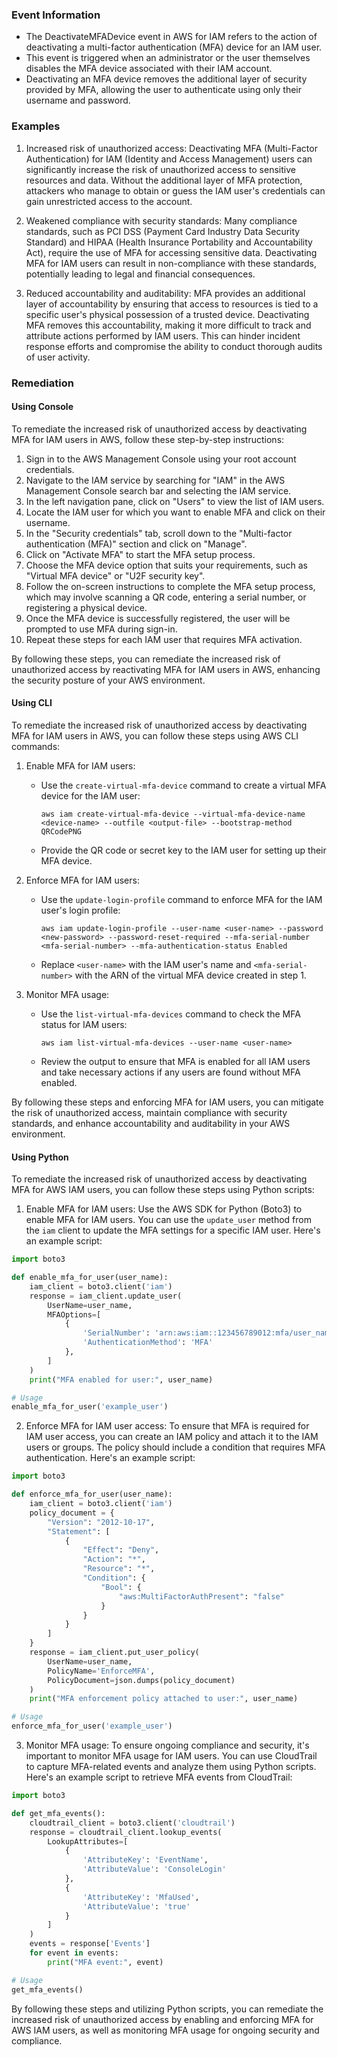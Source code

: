 
### Event Information

- The DeactivateMFADevice event in AWS for IAM refers to the action of deactivating a multi-factor authentication (MFA) device for an IAM user.
- This event is triggered when an administrator or the user themselves disables the MFA device associated with their IAM account.
- Deactivating an MFA device removes the additional layer of security provided by MFA, allowing the user to authenticate using only their username and password.


### Examples

1. Increased risk of unauthorized access: Deactivating MFA (Multi-Factor Authentication) for IAM (Identity and Access Management) users can significantly increase the risk of unauthorized access to sensitive resources and data. Without the additional layer of MFA protection, attackers who manage to obtain or guess the IAM user's credentials can gain unrestricted access to the account.

2. Weakened compliance with security standards: Many compliance standards, such as PCI DSS (Payment Card Industry Data Security Standard) and HIPAA (Health Insurance Portability and Accountability Act), require the use of MFA for accessing sensitive data. Deactivating MFA for IAM users can result in non-compliance with these standards, potentially leading to legal and financial consequences.

3. Reduced accountability and auditability: MFA provides an additional layer of accountability by ensuring that access to resources is tied to a specific user's physical possession of a trusted device. Deactivating MFA removes this accountability, making it more difficult to track and attribute actions performed by IAM users. This can hinder incident response efforts and compromise the ability to conduct thorough audits of user activity.

### Remediation

#### Using Console

To remediate the increased risk of unauthorized access by deactivating MFA for IAM users in AWS, follow these step-by-step instructions:

1. Sign in to the AWS Management Console using your root account credentials.
2. Navigate to the IAM service by searching for "IAM" in the AWS Management Console search bar and selecting the IAM service.
3. In the left navigation pane, click on "Users" to view the list of IAM users.
4. Locate the IAM user for which you want to enable MFA and click on their username.
5. In the "Security credentials" tab, scroll down to the "Multi-factor authentication (MFA)" section and click on "Manage".
6. Click on "Activate MFA" to start the MFA setup process.
7. Choose the MFA device option that suits your requirements, such as "Virtual MFA device" or "U2F security key".
8. Follow the on-screen instructions to complete the MFA setup process, which may involve scanning a QR code, entering a serial number, or registering a physical device.
9. Once the MFA device is successfully registered, the user will be prompted to use MFA during sign-in.
10. Repeat these steps for each IAM user that requires MFA activation.

By following these steps, you can remediate the increased risk of unauthorized access by reactivating MFA for IAM users in AWS, enhancing the security posture of your AWS environment.

#### Using CLI

To remediate the increased risk of unauthorized access by deactivating MFA for IAM users in AWS, you can follow these steps using AWS CLI commands:

1. Enable MFA for IAM users:
   - Use the `create-virtual-mfa-device` command to create a virtual MFA device for the IAM user:
     ```
     aws iam create-virtual-mfa-device --virtual-mfa-device-name <device-name> --outfile <output-file> --bootstrap-method QRCodePNG
     ```
   - Provide the QR code or secret key to the IAM user for setting up their MFA device.

2. Enforce MFA for IAM users:
   - Use the `update-login-profile` command to enforce MFA for the IAM user's login profile:
     ```
     aws iam update-login-profile --user-name <user-name> --password <new-password> --password-reset-required --mfa-serial-number <mfa-serial-number> --mfa-authentication-status Enabled
     ```
   - Replace `<user-name>` with the IAM user's name and `<mfa-serial-number>` with the ARN of the virtual MFA device created in step 1.

3. Monitor MFA usage:
   - Use the `list-virtual-mfa-devices` command to check the MFA status for IAM users:
     ```
     aws iam list-virtual-mfa-devices --user-name <user-name>
     ```
   - Review the output to ensure that MFA is enabled for all IAM users and take necessary actions if any users are found without MFA enabled.

By following these steps and enforcing MFA for IAM users, you can mitigate the risk of unauthorized access, maintain compliance with security standards, and enhance accountability and auditability in your AWS environment.

#### Using Python

To remediate the increased risk of unauthorized access by deactivating MFA for AWS IAM users, you can follow these steps using Python scripts:

1. Enable MFA for IAM users: Use the AWS SDK for Python (Boto3) to enable MFA for IAM users. You can use the `update_user` method from the `iam` client to update the MFA settings for a specific IAM user. Here's an example script:

```python
import boto3

def enable_mfa_for_user(user_name):
    iam_client = boto3.client('iam')
    response = iam_client.update_user(
        UserName=user_name,
        MFAOptions=[
            {
                'SerialNumber': 'arn:aws:iam::123456789012:mfa/user_name',
                'AuthenticationMethod': 'MFA'
            },
        ]
    )
    print("MFA enabled for user:", user_name)

# Usage
enable_mfa_for_user('example_user')
```

2. Enforce MFA for IAM user access: To ensure that MFA is required for IAM user access, you can create an IAM policy and attach it to the IAM users or groups. The policy should include a condition that requires MFA authentication. Here's an example script:

```python
import boto3

def enforce_mfa_for_user(user_name):
    iam_client = boto3.client('iam')
    policy_document = {
        "Version": "2012-10-17",
        "Statement": [
            {
                "Effect": "Deny",
                "Action": "*",
                "Resource": "*",
                "Condition": {
                    "Bool": {
                        "aws:MultiFactorAuthPresent": "false"
                    }
                }
            }
        ]
    }
    response = iam_client.put_user_policy(
        UserName=user_name,
        PolicyName='EnforceMFA',
        PolicyDocument=json.dumps(policy_document)
    )
    print("MFA enforcement policy attached to user:", user_name)

# Usage
enforce_mfa_for_user('example_user')
```

3. Monitor MFA usage: To ensure ongoing compliance and security, it's important to monitor MFA usage for IAM users. You can use CloudTrail to capture MFA-related events and analyze them using Python scripts. Here's an example script to retrieve MFA events from CloudTrail:

```python
import boto3

def get_mfa_events():
    cloudtrail_client = boto3.client('cloudtrail')
    response = cloudtrail_client.lookup_events(
        LookupAttributes=[
            {
                'AttributeKey': 'EventName',
                'AttributeValue': 'ConsoleLogin'
            },
            {
                'AttributeKey': 'MfaUsed',
                'AttributeValue': 'true'
            }
        ]
    )
    events = response['Events']
    for event in events:
        print("MFA event:", event)

# Usage
get_mfa_events()
```

By following these steps and utilizing Python scripts, you can remediate the increased risk of unauthorized access by enabling and enforcing MFA for AWS IAM users, as well as monitoring MFA usage for ongoing security and compliance.

